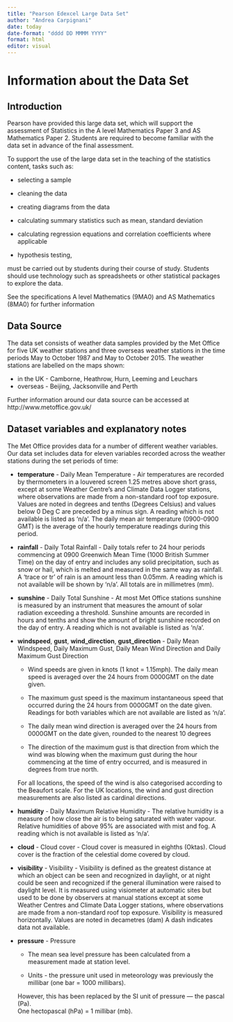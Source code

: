 ```yaml
---
title: "Pearson Edexcel Large Data Set"
author: "Andrea Carpignani"
date: today
date-format: "dddd DD MMMM YYYY"
format: html
editor: visual
---
```


# Information about the Data Set

## Introduction

Pearson have provided this large data set, which will support the assessment of Statistics in the A level Mathematics Paper 3 and AS Mathematics Paper 2. Students are required to become familiar with the data set in advance of the final assessment.

To support the use of the large data set in the teaching of the statistics content, tasks such as:

-   selecting a sample

-   cleaning the data

-   creating diagrams from the data

-   calculating summary statistics such as mean, standard deviation

-   calculating regression equations and correlation coefficients where applicable

-   hypothesis testing,

must be carried out by students during their course of study. Students should use technology such as spreadsheets or other statistical packages to explore the data.

See the specifications A level Mathematics (9MA0) and AS Mathematics (8MA0) for further information

## Data Source

The data set consists of weather data samples provided by the Met Office for five UK weather stations and three overseas weather stations in the time periods May to October 1987 and May to October 2015. The weather stations are labelled on the maps shown:

-   in the UK - Camborne, Heathrow, Hurn, Leeming and Leuchars
-   overseas - Beijing, Jacksonville and Perth

Further information around our data source can be accessed at http://www.metoffice.gov.uk/

## Dataset variables and explanatory notes

The Met Office provides data for a number of different weather variables. Our data set includes data for eleven variables recorded across the weather stations during the set periods of time:

-   **temperature** - Daily Mean Temperature - Air temperatures are recorded by thermometers in a louvered screen 1.25 metres above short grass, except at some Weather Centre's and Climate Data Logger stations, where observations are made from a non-standard roof top exposure.\
    Values are noted in degrees and tenths (Degrees Celsius) and values below 0 Deg C are preceded by a minus sign. A reading which is not available is listed as 'n/a'. The daily mean air temperature (0900-0900 GMT) is the average of the hourly temperature readings during this period.

-   **rainfall** - Daily Total Rainfall - Daily totals refer to 24 hour periods commencing at 0900 Greenwich Mean Time (1000 British Summer Time) on the day of entry and includes any solid precipitation, such as snow or hail, which is melted and measured in the same way as rainfall. A 'trace or tr' of rain is an amount less than 0.05mm. A reading which is not available will be shown by 'n/a'. All totals are in millimetres (mm).

-   **sunshine** - Daily Total Sunshine - At most Met Office stations sunshine is measured by an instrument that measures the amount of solar radiation exceeding a threshold. Sunshine amounts are recorded in hours and tenths and show the amount of bright sunshine recorded on the day of entry. A reading which is not available is listed as 'n/a'.

-   **windspeed**, **gust**, **wind_direction**, **gust_direction** - Daily Mean Windspeed, Daily Maximum Gust, Daily Mean Wind Direction and Daily Maximum Gust Direction

    -   Wind speeds are given in knots (1 knot = 1.15mph). The daily mean speed is averaged over the 24 hours from 0000GMT on the date given.

    -   The maximum gust speed is the maximum instantaneous speed that occurred during the 24 hours from 0000GMT on the date given. Readings for both variables which are not available are listed as 'n/a'.

    -   The daily mean wind direction is averaged over the 24 hours from 0000GMT on the date given, rounded to the nearest 10 degrees

    -   The direction of the maximum gust is that direction from which the wind was blowing when the maximum gust during the hour commencing at the time of entry occurred, and is measured in degrees from true north.

    For all locations, the speed of the wind is also categorised according to the Beaufort scale. For the UK locations, the wind and gust direction measurements are also listed as cardinal directions.

-   **humidity** - Daily Maximum Relative Humidity - The relative humidity is a measure of how close the air is to being saturated with water vapour. Relative humidities of above 95% are associated with mist and fog. A reading which is not available is listed as 'n/a'.

-   **cloud** - Cloud cover - Cloud cover is measured in eighths (Oktas). Cloud cover is the fraction of the celestial dome covered by cloud.

-   **visibility** - Visibility - Visibility is defined as the greatest distance at which an object can be seen and recognized in daylight, or at night could be seen and recognized if the general illumination were raised to daylight level. It is measured using visiometer at automatic sites but used to be done by observers at manual stations except at some Weather Centres and Climate Data Logger stations, where observations are made from a non-standard roof top exposure. Visibility is measured horizontally. Values are noted in decametres (dam) A dash indicates data not available.

-   **pressure** - Pressure

    -   The mean sea level pressure has been calculated from a measurement made at station level.

    -   Units - the pressure unit used in meteorology was previously the millibar (one bar = 1000 millibars).

    However, this has been replaced by the SI unit of pressure --- the pascal (Pa).\
    One hectopascal (hPa) = 1 millibar (mb).
